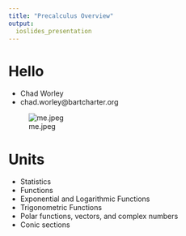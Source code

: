 ```yaml
---
title: "Precalculus Overview"
output: 
  ioslides_presentation
---
```


# Hello 

* Chad Worley
* chad.worley@bartcharter.org

![me.jpeg](me.jpeg)

# Units

* Statistics
* Functions
* Exponential and Logarithmic Functions
* Trigonometric Functions
* Polar functions, vectors, and complex numbers
* Conic sections


